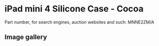 # iPad mini 4 Silicone Case - Cocoa

Part number, for search engines, auction websites and such: MNNE2ZM/A

## Image gallery

<div style={{ width: "768px" }}>
  <GalleryComponent
    images={[
      {
        original: "/everysource/MNNE2",
        thumbnail: "/everypreview/MNNE2",
      },
      {
        original: "/everysource/MNNE2_AV1_GOLD",
        thumbnail: "/everypreview/MNNE2_AV1_GOLD",
      },
      {
        original: "/everysource/MNNE2_AV1_SILVER",
        thumbnail: "/everypreview/MNNE2_AV1_SILVER",
      },
      {
        original: "/everysource/MNNE2_AV1_SPACE_GRAY",
        thumbnail: "/everypreview/MNNE2_AV1_SPACE_GRAY",
      },
      {
        original: "/everysource/MNNE2_AV2",
        thumbnail: "/everypreview/MNNE2_AV2",
      },
      {
        original: "/everysource/MNNE2_AV3",
        thumbnail: "/everypreview/MNNE2_AV3",
      },
      {
        original: "/everysource/MNNE2_AV4",
        thumbnail: "/everypreview/MNNE2_AV4",
      }
    ]}
  />
</div>